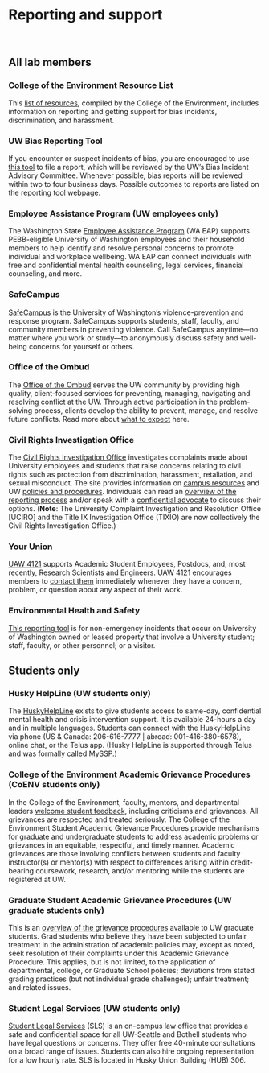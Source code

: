 # Reporting and support

<br>

## All lab members

### College of the Environment Resource List

This [list of resources](http://environment.uw.edu/about/diversity-equity-inclusion/non-discrimination-and-sexual-harassment-resources), compiled by the College of the Environment, includes information on reporting and getting support for bias incidents, discrimination, and harassment.

### UW Bias Reporting Tool

If you encounter or suspect incidents of bias, you are encouraged to use [this tool](http://washington.edu/bias) to file a report, which will be reviewed by the UW’s Bias Incident Advisory Committee. Whenever possible, bias reports will be reviewed within two to four business days. Possible outcomes to reports are listed on the reporting tool webpage.
 
### Employee Assistance Program (UW employees only)

The Washington State [Employee Assistance Program](https://hr.uw.edu/worklife/employee-assistance-program/) (WA EAP) supports PEBB-eligible University of Washington employees and their household members to help identify and resolve personal concerns to promote individual and workplace wellbeing. WA EAP can connect individuals with free and confidential mental health counseling, legal services, financial counseling, and more.

### SafeCampus

[SafeCampus](http://washington.edu/safecampus) is the University of Washington’s violence-prevention and response program. SafeCampus supports students, staff, faculty, and community members in preventing violence. Call SafeCampus anytime—no matter where you work or study—to anonymously discuss safety and well-being concerns for yourself or others.
 
### Office of the Ombud

The [Office of the Ombud](http://washington.edu/ombud) serves the UW community by providing high quality, client-focused services for preventing, managing, navigating and resolving conflict at the UW. Through active participation in the problem-solving process, clients develop the ability to prevent, manage, and resolve future conflicts. Read more about [what to expect](https://www.washington.edu/ombud/what-to-expect/) here.

### Civil Rights Investigation Office

The [Civil Rights Investigation Office](https://www.washington.edu/cr-investigations/) investigates complaints made about University employees and students that raise concerns relating to civil rights such as protection from discrimination, harassment, retaliation, and sexual misconduct. The site provides information on [campus resources](https://www.washington.edu/cr-investigations/resources/) and UW [policies and procedures](https://www.washington.edu/cr-investigations/policy-and-procedure/). Individuals can read an [overview of the reporting process](https://www.washington.edu/compliance/tixio/) and/or speak with a [confidential advocate](https://www.washington.edu/sexualassault/support/advocacy/) to discuss their options. (**Note**: The University Complaint Investigation and Resolution Office [UCIRO] and the Title IX Investigation Office (TIXIO) are now collectively the Civil Rights Investigation Office.)
 
### Your Union

[UAW 4121](https://www.uaw4121.org/) supports Academic Student Employees, Postdocs, and, most recently, Research Scientists and Engineers. UAW 4121 encourages members to [contact them](https://www.uaw4121.org/member-center-2/know-your-rights/what-do-i-do-if-i-have-a-problem/) immediately whenever they have a concern, problem, or question about any aspect of their work.
 
### Environmental Health and Safety

[This reporting tool](http://ehs.washington.edu/report-concern) is for non-emergency incidents that occur on University of Washington owned or leased property that involve a University student; staff, faculty, or other personnel; or a visitor.
 

## Students only

### Husky HelpLine (UW students only)

The [HuskyHelpLine](https://wellbeing.uw.edu/huskyhelpline/) exists to give students access to same-day, confidential mental health and crisis intervention support. It is available 24-hours a day and  in multiple languages. Students can connect with the HuskyHelpLine via phone (US & Canada: 206-616-7777 | abroad: 001-416-380-6578), online chat, or the Telus app. (Husky HelpLine is supported through Telus and was formally called MySSP.)

### College of the Environment Academic Grievance Procedures (CoENV students only)

In the College of the Environment, faculty, mentors, and departmental leaders [welcome student feedback](https://environment.uw.edu/intranet/academics/academic-policies/student-academic-grievance-procedures/), including criticisms and grievances. All grievances are respected and treated seriously. The College of the Environment Student Academic Grievance Procedures provide mechanisms for graduate and undergraduate students to address academic problems or grievances in an equitable, respectful, and timely manner. Academic grievances are those involving conflicts between students and faculty instructor(s) or mentor(s) with respect to differences arising within credit-bearing coursework, research, and/or mentoring
while the students are registered at UW.
 
### Graduate Student Academic Grievance Procedures (UW graduate students only)

This is an [overview of the grievance procedures](https://grad.uw.edu/policies/3-8-academic-grievance-procedure/) available to UW graduate students. Grad students who believe they have been subjected to unfair treatment in the administration of academic policies may, except as noted, seek resolution of their complaints under this Academic Grievance Procedure. This applies, but is not limited, to the application of departmental, college, or Graduate School policies; deviations from stated grading practices (but not individual grade challenges); unfair treatment; and related issues.

### Student Legal Services (UW students only)

[Student Legal Services](http://depts.washington.edu/slsuw/) (SLS) is an on-campus law office that provides a safe and confidential space for all UW-Seattle and Bothell students who have legal questions or concerns. They offer free 40-minute consultations on a broad range of issues. Students can also hire ongoing representation for a low hourly rate. SLS is located in Husky Union Building (HUB) 306.
